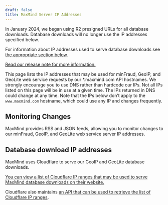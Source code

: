 ```yaml
---
draft: false
title: MaxMind Server IP Addresses
---
```



<Alert type="warning">

In January 2024, we began using R2 presigned URLs for all database downloads.
Database downloads will no longer use the IP addresses specified below.

For information about IP addresses used to serve database downloads see
[the appropriate section below](#database-download-ip-addresses).

[Read our release note for more information.](/geoip/release-notes/2024#presigned-urls-for-database-downloads)

</Alert>

This page lists the IP addresses that may be used for minFraud, GeoIP, and
GeoLite web service requests by our \*.maxmind.com API hostnames. We strongly
encourage you to use DNS rather than hardcode our IPs. Not all IPs listed on
this page will be in use at a given time. The IPs returned in DNS could change
at any time. Note that the IPs below don’t apply to the `www.maxmind.com`
hostname, which could use any IP and changes frequently.

<IpAddresses />

## Monitoring Changes

MaxMind provides RSS and JSON feeds, allowing you to monitor changes to our
minFraud, GeoIP, and GeoLite web service server IP addresses.

<LinkGroupContainer>
  <LinkGroup>
    <LinkGroupCard
      description="Subscribe to our RSS and be notified when IP addresses change."
      heading="RSS Feed"
      icon={RssFeed}
      to="/maxmind-server-ip-addresses.xml"
    />
    <LinkGroupCard
      description="Integrate our JSON feed in your application for change automation."
      heading="JSON Feed"
      icon={JsonFeed}
      to="/maxmind-server-ip-addresses.json"
    />
  </LinkGroup>
</LinkGroupContainer>

## Database download IP addresses

MaxMind uses Cloudflare to serve our GeoIP and GeoLite database downloads.

[You can view a list of Cloudflare IP ranges that may be used to serve MaxMind database downloads on their website.](https://www.cloudflare.com/ips/)

Cloudflare also maintains
[an API that can be used to retrieve the list of Cloudflare IP ranges](https://developers.cloudflare.com/api/operations/cloudflare-i-ps-cloudflare-ip-details).
